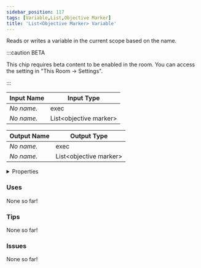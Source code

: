 ```yaml
---
sidebar_position: 117
tags: [Variable,List,Objective Marker]
title: 'List<Objective Marker> Variable'
---
```


Reads or writes a variable in the current scope based on the name.

:::caution BETA

This chip requires beta content to be enabled in the room. You can access the setting in "This Room -> Settings".

:::

<IChip uuid="2aa2fe68-18bf-4f63-9ed9-2fc237b60df9"/>

| Input Name | Input Type |
|-----------|-----------|
| *No name.* | exec |
| *No name.* | List\<objective marker\> |

| Output Name | Output Type |
|-----------|-----------|
| *No name.* | exec |
| *No name.* | List\<objective marker\> |


<details>
  <summary>Properties</summary>
  <div>
    <div>
    <table>
      <thead>
        <tr>
          <th>Is beta required?</th>
          <th>Yes</th>
        </tr>
        <tr>
          <th>Is this chip a trolling risk?</th>
          <th>No</th>
        </tr>
        <tr>
          <th>Is this chip a role assignment risk?</th>
          <th>No</th>
        </tr>
        <tr>
          <th>Chip UUID</th>
          <th>2aa2fe68-18bf-4f63-9ed9-2fc237b60df9</th>
        </tr>
        <tr>
          <th>Room availability</th>
          <th>Available everywhere</th>
        </tr>
      </thead>
    </table>
    </div>
  </div>
</details>

### Uses

None so far!

### Tips

None so far!

### Issues

None so far!